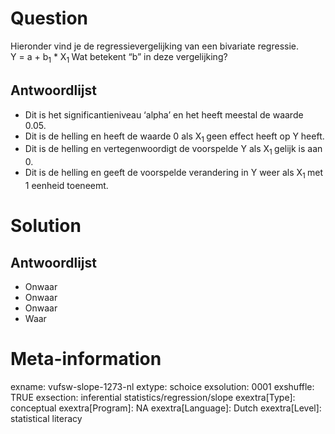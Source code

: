 Question
========
Hieronder vind je de regressievergelijking van een bivariate regressie.  
  Y = a + b<sub>1</sub> \* X<sub>1 </sub>  Wat betekent "b" in deze vergelijking?

Antwoordlijst
----------
* Dit is het significantieniveau 'alpha' en het heeft meestal de waarde 0.05.
* Dit is de helling en heeft de waarde 0 als X<sub>1 </sub> geen effect heeft op Y heeft.
* Dit is de helling en vertegenwoordigt de voorspelde Y als X<sub>1 </sub> gelijk is aan 0.
* Dit is de helling en geeft de voorspelde verandering in Y weer als X<sub>1 </sub> met 1 eenheid toeneemt.

Solution
========

Antwoordlijst
----------
* Onwaar
* Onwaar
* Onwaar
* Waar

Meta-information
================
exname: vufsw-slope-1273-nl
extype: schoice
exsolution: 0001
exshuffle: TRUE
exsection: inferential statistics/regression/slope
exextra[Type]: conceptual
exextra[Program]: NA
exextra[Language]: Dutch
exextra[Level]: statistical literacy

